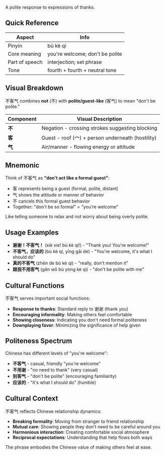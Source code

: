 A polite response to expressions of thanks.

## Quick Reference

| Aspect         | Info                            |
| -------------- | ------------------------------- |
| Pinyin         | bù kè qi                        |
| Core meaning   | you're welcome; don't be polite |
| Part of speech | interjection; set phrase        |
| Tone           | fourth + fourth + neutral tone  |

## Visual Breakdown

不客气 combines **not** (不) with **polite/guest-like** (客气) to mean "don't be polite."

| Component | Visual Description                                |
| --------- | ------------------------------------------------- |
| **不**    | Negation - crossing strokes suggesting blocking   |
| **客**    | Guest - roof (宀) + person underneath (hostility) |
| **气**    | Air/manner - flowing energy or attitude           |

## Mnemonic

Think of 不客气 as **"don't act like a formal guest"**:

- 客 represents being a guest (formal, polite, distant)
- 气 shows the attitude or manner of behavior
- 不 cancels this formal guest behavior
- Together: "don't be so formal" = "you're welcome"

Like telling someone to relax and not worry about being overly polite.

## Usage Examples

- **谢谢！不客气！** (xiè xie! bù kè qi!) - "Thank you! You're welcome!"
- **不客气，应该的** (bù kè qi, yīng gāi de) - "You're welcome, it's what I should do"
- **真的不客气** (zhēn de bù kè qi) - "really, don't mention it"
- **跟我不用客气** (gēn wǒ bù yòng kè qi) - "don't be polite with me"

## Cultural Functions

不客气 serves important social functions:

- **Response to thanks**: Standard reply to 谢谢 (thank you)
- **Encouraging informality**: Making others feel comfortable
- **Showing closeness**: Indicating you don't need formal politeness
- **Downplaying favor**: Minimizing the significance of help given

## Politeness Spectrum

Chinese has different levels of "you're welcome":

- **不客气** - casual, friendly "you're welcome"
- **不用谢** - "no need to thank" (very casual)
- **别客气** - "don't be polite" (encouraging familiarity)
- **应该的** - "it's what I should do" (humble)

## Cultural Context

不客气 reflects Chinese relationship dynamics:

- **Breaking formality**: Moving from stranger to friend relationship
- **Mutual care**: Showing people they don't need to be careful around you
- **Harmonious interaction**: Creating comfortable social atmosphere
- **Reciprocal expectations**: Understanding that help flows both ways

The phrase embodies the Chinese value of making others feel at ease.
